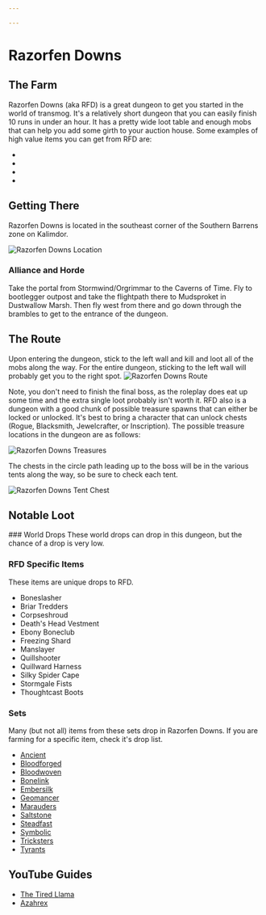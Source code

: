```yaml
---

---
```


# Razorfen Downs

## The Farm
Razorfen Downs (aka RFD) is a great dungeon to get you started in the world of transmog.  It's a relatively short dungeon that you can easily finish 10 runs in under an hour. It has a pretty wide loot table and enough mobs that can help you add some girth to your auction house.  Some examples of high value items you can get from RFD are:

- <WowHeadItem id="10573"></WowHeadItem> 
- <WowHeadItem id="10574"></WowHeadItem> 
- <WowHeadItem id="10570"></WowHeadItem> 
- <WowHeadItem id="10584"></WowHeadItem> 

## Getting There
Razorfen Downs is located in the southeast corner of the <WowHeadZone id="4709">Southern Barrens</WowHeadZone> zone on Kalimdor.


![Razorfen Downs Location](../../assets/razorfen-downs.jpg)

### Alliance and Horde
Take the portal from Stormwind/Orgrimmar to the Caverns of Time. Fly to bootlegger outpost and take the flightpath there to Mudsproket in Dustwallow Marsh.  Then fly west from there and go down through the brambles to get to the entrance of the dungeon.

## The Route
Upon entering the dungeon, stick to the left wall and kill and loot all of the mobs along the way. For the entire dungeon, sticking to the left wall will probably get you to the right spot.
![Razorfen Downs Route](../../assets/rfd-route.gif)

Note, you don't need to finish the final boss, as the roleplay does eat up some time and the extra single loot probably isn't worth it.  RFD also is a dungeon with a good chunk of possible treasure spawns that can either be locked or unlocked.  It's best to bring a character that can unlock chests (Rogue, Blacksmith, Jewelcrafter, or Inscription).  The possible treasure locations in the dungeon are as follows:

![Razorfen Downs Treasures](../../assets/rfd-treasures.jpg)

The chests in the circle path leading up to the boss will be in the various tents along the way, so be sure to check each tent.

![Razorfen Downs Tent Chest](../../assets/rfd-tent-chest.jpg)

## Notable Loot
<PoolLow />
### World Drops
These world drops can drop in this dungeon, but the chance of a drop is very low.

### RFD Specific Items
These items are unique drops to RFD.

- <WowHeadItem id="10573">Boneslasher</WowHeadItem>
- <WowHeadItem id="10582">Briar Tredders</WowHeadItem>
- <WowHeadItem id="10574">Corpseshroud</WowHeadItem>
- <WowHeadItem id="10581">Death's Head Vestment</WowHeadItem>
- <WowHeadItem id="10571">Ebony Boneclub</WowHeadItem>
- <WowHeadItem id="10572">Freezing Shard</WowHeadItem>
- <WowHeadItem id="10570">Manslayer</WowHeadItem>
- <WowHeadItem id="10567">Quillshooter</WowHeadItem>
- <WowHeadItem id="10583">Quillward Harness</WowHeadItem>
- <WowHeadItem id="10776">Silky Spider Cape</WowHeadItem>
- <WowHeadItem id="10584">Stormgale Fists</WowHeadItem>
- <WowHeadItem id="10578">Thoughtcast Boots</WowHeadItem>

### Sets
Many (but not all) items from these sets drop in Razorfen Downs.  If you are farming for a specific item, check it's drop list.

- [Ancient](/misc/sets#ancient)
- [Bloodforged](/misc/sets#bloodforged)
- [Bloodwoven](/misc/sets#bloodwoven)
- [Bonelink](/misc/sets#bonelink)
- [Embersilk](/misc/sets#embersilk)
- [Geomancer](/misc/sets#geomancer)
- [Marauders](/misc/sets#marauders)
- [Saltstone](/misc/sets#saltstone)
- [Steadfast](/misc/sets#steadfast)
- [Symbolic](/misc/sets#symbolic)
- [Tricksters](/misc/sets#tricksters)
- [Tyrants](/misc/sets#tyrants)

## YouTube Guides
- [The Tired Llama](https://www.youtube.com/watch?v=9I4hfmiFkcg)
- [Azahrex](https://www.youtube.com/watch?v=VCLTwtnWVko&t=28s)